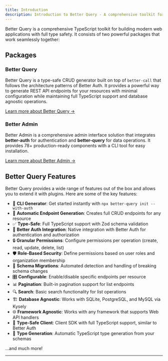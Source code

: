 ```yaml
---
title: Introduction
description: Introduction to Better Query - A comprehensive toolkit for building type-safe web applications.
---
```


Better Query is a comprehensive TypeScript toolkit for building modern web applications with full type safety. It consists of two powerful packages that work seamlessly together:

## Packages

### Better Query

Better Query is a type-safe CRUD generator built on top of `better-call` that follows the architecture patterns of Better Auth. It provides a powerful way to generate REST API endpoints for your resources with minimal configuration while maintaining full TypeScript support and database agnostic operations.

[Learn more about Better Query →](/docs/basic-usage)

### Better Admin

Better Admin is a comprehensive admin interface solution that integrates **better-auth** for authentication and **better-query** for data operations. It provides 78+ production-ready components with a CLI tool for easy installation.

[Learn more about Better Admin →](/docs/better-admin/introduction)

## Better Query Features

Better Query provides a wide range of features out of the box and allows you to extend it with plugins. Here are some of the key features:

- 🚀 **CLI Generator**: Get started instantly with `npx better-query init --with-auth`
- 🔧 **Automatic Endpoint Generation**: Creates full CRUD endpoints for any resource
- ✅ **Type-Safe**: Full TypeScript support with Zod schema validation
- 🔐 **Better Auth Integration**: Native integration with Better Auth for authentication and authorization
- 🔒 **Granular Permissions**: Configure permissions per operation (create, read, update, delete, list)
- 🛡️ **Role-Based Security**: Define permissions based on user roles and organization membership
- 🔄 **Schema Migrations**: Automated detection and handling of breaking schema changes
- 🎛️ **Configurable**: Enable/disable specific endpoints per resource
- 📊 **Pagination**: Built-in pagination support for list endpoints
- 🔍 **Search**: Basic search functionality for list operations
- 🏗️ **Database Agnostic**: Works with SQLite, PostgreSQL, and MySQL via Kysely
- 🌐 **Framework Agnostic**: Works with any framework that supports Web API handlers
- 🎯 **Type-Safe Client**: Client SDK with full TypeScript support, similar to Better Auth
- 🎨 **Type Generation**: Automatic TypeScript type generation from your schemas

...and much more!

---